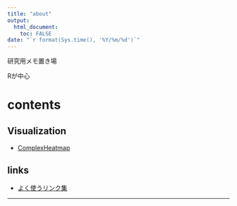 ```yaml
---
title: "about"
output: 
  html_document:
    toc: FALSE
date: "`r format(Sys.time(), '%Y/%m/%d')`"
---
```


研究用メモ置き場

Rが中心

# contents

## Visualization

- [ComplexHeatmap](ComplexHeatmap.html)

## links

- [よく使うリンク集](links.html)


---